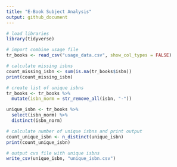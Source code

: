 ```yaml
---
title: "E-Book Subject Analysis"
output: github_document
---
```


```r
# load libraries
library(tidyverse)
```

```r
# import combine usage file
tr_books <- read_csv("usage_data.csv", show_col_types = FALSE)
```

```r
# calculate missing isbns
count_missing_isbn <- sum(is.na(tr_books$isbn))
print(count_missing_isbn)

# create list of unique isbns
tr_books <- tr_books %>%
  mutate(isbn_norm = str_remove_all(isbn, "-"))

unique_isbn <- tr_books %>%
  select(isbn_norm) %>%
  distinct(isbn_norm)

# calculate number of unique isbns and print output
count_unique_isbn <- n_distinct(unique_isbn)
print(count_unique_isbn)

# output cvs file with unique isbns
write_csv(unique_isbn, "unique_isbn.csv")
```



